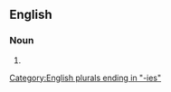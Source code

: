 ==English==

===Noun===
{{head|en|noun plural form}}

# {{plural of|subtlety|lang=en}}

[[Category:English plurals ending in "-ies"]]